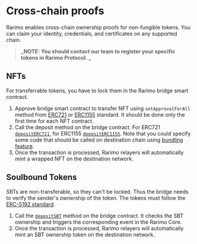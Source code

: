 # Cross-chain proofs

Rarimo enables cross-chain ownership proofs for non-fungible tokens. You can claim your identity, credentials, and certificates on any supported chain.

> **_NOTE: You should contact our team to register your specific tokens in Rarimo Protocol. _**

## NFTs

For transferrable tokens, you have to lock them in the Rarimo bridge smart contract.

1. Approve bridge smart contract to transfer NFT using `setApprovalForAll` method from [ERC721](https://github.com/OpenZeppelin/openzeppelin-contracts/blob/master/contracts/token/ERC721/ERC721.sol#L136) or [ERC1155](https://github.com/OpenZeppelin/openzeppelin-contracts/blob/master/contracts/token/ERC1155/ERC1155.sol#L100) standard. It should be done only the first time for each NFT contract.
1. Call the deposit method on the bridge contract. For ERC721 [`depositERC721`](https://rarimo.gitlab.io/docs/docs/smart-contracts/interface/evm-reference#depositerc721), for ERC1155 [`depositERC1155`](https://rarimo.gitlab.io/docs/docs/smart-contracts/interface/evm-reference#depositerc1155). Note that you could specify some code that should be called on destination chain using [bundling feature](https://rarimo.gitlab.io/docs/docs/overview/bundling).
1. Once the transaction is processed, Rarimo relayers will automatically mint a wrapped NFT on the destination network.

## Soulbound Tokens

SBTs are non-transferable, so they can't be locked. Thus the bridge needs to verify the sender's ownership of the token. The tokens must follow the [ERC-5192 standard](https://eips.ethereum.org/EIPS/eip-5192).

1. Call the [`depositSBT`](https://rarimo.gitlab.io/docs/docs/smart-contracts/interface/evm-reference#depositsbt) method on the bridge contract. It checks the SBT ownership and triggers the corresponding event in the Rarimo Core.
1. Once the transaction is processed, Rarimo relayers will automatically mint an SBT ownership token on the destination network.
